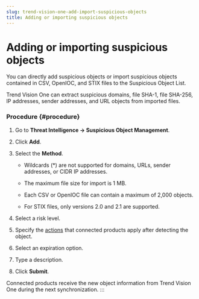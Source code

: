 ```yaml
---
slug: trend-vision-one-add-import-suspicious-objects
title: Adding or importing suspicious objects
---
```

# Adding or importing suspicious objects

You can directly add suspicious objects or import suspicious objects contained in CSV, OpenIOC, and STIX files to the Suspicious Object List.

Trend Vision One can extract suspicious domains, file SHA-1, file SHA-256, IP addresses, sender addresses, and URL objects from imported files.

### Procedure {#procedure}

1.  Go to **Threat Intelligence → Suspicious Object Management**.

2.  Click **Add**.

3.  Select the **Method**.

    - Wildcards (\*) are not supported for domains, URLs, sender addresses, or CIDR IP addresses.

    - The maximum file size for import is 1 MB.

    - Each CSV or OpenIOC file can contain a maximum of 2,000 objects.

    - For STIX files, only versions 2.0 and 2.1 are supported.

4.  Select a risk level.

5.  Specify the [actions](suspicious-object-actions.mdx) that connected products apply after detecting the object.

6.  Select an expiration option.

7.  Type a description.

8.  Click **Submit**.

Connected products receive the new object information from Trend Vision One during the next synchronization.
:::

